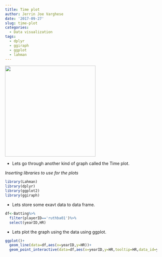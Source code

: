 ```yaml
---
title: Time plot
author: Jerrin Joe Varghese
date: '2017-09-27'
slug: time-plot
categories:
  - Data visualization
tags:
  - dplyr
  - ggiraph
  - ggplot
  - lahman
---
```



 <img src="images/6.jpg" width="300"/>

* Lets go through another kind of graph called the Time plot. 

_Inserting libraries to use for the plots_

```r
library(Lahman)
library(dplyr)
library(ggplot2)
library(ggiraph)
```


* Lets store some exavt data to data frame. 

```r
df<-Batting%>%
  filter(playerID=='ruthba01')%>%
  select(yearID,HR)
```


* Lets plot the graph using the data using ggplot. 

```r
ggplot()+
  geom_line(data=df,aes(x=yearID,y=HR))+
  geom_point_interactive(data=df,aes(x=yearID,y=HR,tooltip=HR,data_id=yearID))

```

